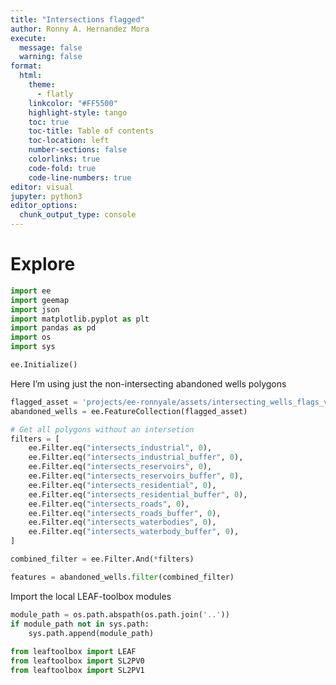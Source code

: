 ```yaml
---
title: "Intersections flagged"
author: Ronny A. Hernandez Mora
execute:
  message: false
  warning: false
format: 
  html:
    theme:
      - flatly
    linkcolor: "#FF5500"
    highlight-style: tango
    toc: true
    toc-title: Table of contents
    toc-location: left
    number-sections: false
    colorlinks: true
    code-fold: true
    code-line-numbers: true
editor: visual
jupyter: python3
editor_options: 
  chunk_output_type: console
---
```


# Explore  

```python
import ee
import geemap
import json
import matplotlib.pyplot as plt
import pandas as pd
import os
import sys

ee.Initialize()
```

Here I'm using just the non-intersecting abandoned wells polygons

```python
flagged_asset = 'projects/ee-ronnyale/assets/intersecting_wells_flags_v2'
abandoned_wells = ee.FeatureCollection(flagged_asset)

# Get all polygons without an intersetion
filters = [
    ee.Filter.eq("intersects_industrial", 0),
    ee.Filter.eq("intersects_industrial_buffer", 0),
    ee.Filter.eq("intersects_reservoirs", 0),
    ee.Filter.eq("intersects_reservoirs_buffer", 0),
    ee.Filter.eq("intersects_residential", 0),
    ee.Filter.eq("intersects_residential_buffer", 0),
    ee.Filter.eq("intersects_roads", 0),
    ee.Filter.eq("intersects_roads_buffer", 0),
    ee.Filter.eq("intersects_waterbodies", 0),
    ee.Filter.eq("intersects_waterbody_buffer", 0),
]

combined_filter = ee.Filter.And(*filters)

features = abandoned_wells.filter(combined_filter)
```

Import the local LEAF-toolbox modules

```python
module_path = os.path.abspath(os.path.join('..'))
if module_path not in sys.path:
    sys.path.append(module_path)
    
from leaftoolbox import LEAF
from leaftoolbox import SL2PV0 
from leaftoolbox import SL2PV1
```


```python

```


